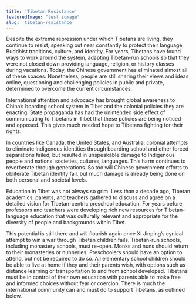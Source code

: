 ```yaml
---
title: 'Tibetan Resistance'
featuredImage: "test iumage"
slug: 'tibetan-resistance'
---
```

Despite the extreme repression under which Tibetans are living, they continue to resist, speaking out near constantly to protect their language, Buddhist traditions, culture, and identity. For years, Tibetans have found ways to work around the system, adapting Tibetan-run schools so that they were not closed down providing language, religion, or history classes during vacations. Today, the Chinese government has eliminated almost all of these spaces. Nonetheless, people are still sharing their views and ideas online, questioning and challenging policies in public and private, determined to overcome the current circumstances.

International attention and advocacy has brought global awareness to China’s boarding school system in Tibet and the colonial policies they are enacting. State propaganda has had the unintended side effect of communicating to Tibetans in Tibet that these policies are being noticed and opposed. This gives much needed hope to Tibetans fighting for their rights. 

In countries like Canada, the United States, and Australia, colonial attempts to eliminate Indigenous identities through boarding school and other forced separations failed, but resulted in unspeakable damage to Indigenous people and nations’ societies, cultures, languages. This harm continues to reverberate through generations. So too will Chinese government efforts to obliterate Tibetan identity fail, but much damage is already being done on both personal and societal levels.

Education in Tibet was not always so grim. Less than a decade ago, Tibetan academics, parents, and teachers gathered to discuss and agree on a detailed vision for Tibetan-centric preschool education. For years before, professors and teachers were developing rich new resources for Tibetan-language education that was culturally relevant and appropriate for the diversity of people and backgrounds within Tibet.

This potential is still there and will flourish again once Xi Jinping’s cynical attempt to win a war through Tibetan children fails. Tibetan-run schools, including monastery schools, must re-open. Monks and nuns should return to their monasteries or nunneries. Preschoolers should have an option to attend, but not be required to do so. All elementary school children should be able to live at home if they and their parents wish, with options such as distance learning or transportation to and from school developed. Tibetans must be in control of their own education with parents able to make free and informed choices without fear or coercion. There is much the international community can and must do to support Tibetans, as outlined below.
